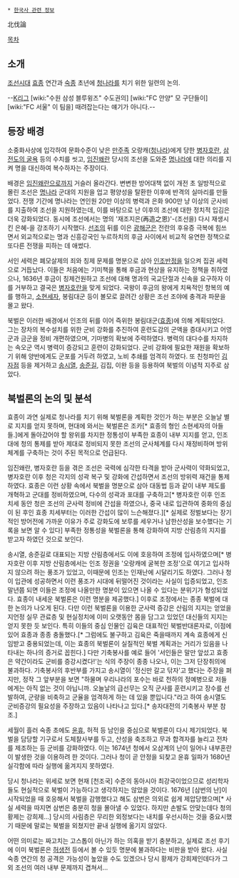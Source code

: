  * [[한국사 관련 정보]]

北伐論

[[목차]]
== 소개 ==
[[조선]]시대 [[효종]] 연간과 [[숙종(조선)|숙종]] 초년에 [[청나라]]를 치기 위한 일련의 논의.

--[[K리그]] [wiki:"수원 삼성 블루윙즈" 수도권의] [wiki:"FC 안양" 모 구단들이] [wiki:"FC 서울" 이 팀을] 때려잡는다는 얘기가 아니다.--

== 등장 배경 ==
소중화사상에 입각하여 문화수준이 낮은 [[만주]]족 오랑캐([[청나라]])에게 당한 [[병자호란]], [[삼전도의 굴욕]] 등의 수치를 씻고, [[임진왜란]] 당시의 조선을 도와준 [[명나라]]에 대한 의리를 지켜 명을 대신하여 복수하자는 주장이다.

배경은 [[임진왜란]]으로까지 거슬러 올라간다. 변변한 방어대책 없이 개전 초 일방적으로 몰린 조선은 [[명나라]] 군대의 지원을 업고 평양성을 탈환한 이후에 반격의 실마리를 만들었다. 전쟁 기간에 명나라는 연인원 20만 이상의 병력과 은화 900만 냥 이상의 군사비를 지출하여 조선을 지원하였는데, 이를 바탕으로 난 이후의 조선에 대한 정치적 입김은 더욱 강화되었다. 동시에 조선에서는 명의 '재조지은(再造之恩)'-(조선을) 다시 재생시킨 은혜-을 강조하기 시작했다. [[선조]]의 뒤를 이은 [[광해군]]은 전란의 후유증 극복에 힘쓰면서 외교적으로는 명과 신흥강국인 누르하치의 후금 사이에서 비교적 유연한 정책으로 또다른 전쟁을 피하는 데 애썼다.

서인 세력은 폐모살제의 죄와 칭제 문제를 명분으로 삼아 [[인조반정]]을 일으켜 집권 세력으로 거듭났다. 이들은 처음에는 기미책을 통해 후금과 현상을 유지하는 정책을 취하였으나, 1636년 후금이 칭제건원하고 조선에 대해 명과의 국교단절과 신속을 요구하자 이를 거부하고 결국은 [[병자호란]]을 맞게 되었다. 국왕이 후금의 왕에게 치욕적인 항복의 예를 행하고, [[소현세자]], 봉림대군 등이 볼모로 끌려간 상황은 조선 조야에 충격과 파문을 몰고 왔다.

북벌은 이러한 배경에서 인조의 뒤를 이어 즉위한 봉림대군([[효종]])에 의해 계획되었다. 그는 장차의 복수설치를 위한 군비 강화를 추진하여 훈련도감의 군액을 증대시키고 어영군과 금군을 정비 개편하였으며, 기마병의 확보에 주력하였다. 병력의 대다수를 차지하는 속오군 역시 병력이 증강되고 훈련이 강화되었다. 군비 강화에 필요한 재원을 확보하기 위해 양반에게도 군포를 거두려 하였고, 노비 추쇄를 엄격히 하였다. 또 친청파인 [[김자점]] 등을 제거하고 [[송시열]], [[송준길]], 김집, 이완 등을 등용하여 북벌의 이념적 지주로 삼았다.

== 북벌론의 논의 및 분석 ==
효종이 과연 실제로 청나라를 치기 위해 북벌론을 계획한 것인가 하는 부분은 오늘날 별로 지지를 얻지 못하며, 현대에 와서는 북벌론은 조카[* 효종의 형인 소현세자의 아들들.]에게 돌아갔어야 할 왕위를 차지한 정통성이 부족한 효종이 내부 지지를 얻고, 인조대에 청의 통제를 받아 제대로 정비되지 못한 조선의 군사체계를 다시 재정비하며 방위체계를 구축하는 것이 주된 목적으로 언급된다. 

임진왜란, 병자호란 등을 겪은 조선은 국력에 심각한 타격을 받아 군사력이 약화되었고, 병자호란 이후 청은 각지의 성곽 복구 및 강화에 간섭하면서 조선의 방위력 재건을 통제하였다. 효종은 이런 상황 속에서 북벌을 명분으로 삼아 대동법 등과 같이 내부 제도를 개혁하고 군대를 정비하였으며, 다수의 성곽과 포대를 구축하고[* 병자호란 이후 인조 치세 동안 청은 조선의 군사력 정비에 간섭을 하였으나, 중국 내로 입관하여 중화의 중심이 된 후인 효종 치세부터는 이러한 간섭이 많이 느슨해졌다.][* 실제로 정벌보다는 장기적인 방어전에 가까운 이유가 주로 강화도에 보루를 세우거나 남한산성을 보수했다는 기록을 보면 알 수 있다] 부족한 정통성을 북벌론을 통해 강화하여 지방 산림층의 지지를 받고자 하였던 것으로 보인다. 

송시열, 송준길로 대표되는 지방 산림층에서도 이에 호응하여 조정에 입사하였으며[* 병자호란 이후 지방 산림층에서는 인조 정권을 '오랑캐에 굴복한 조정'으로 여기고 입사하지 않으려 하는 풍조가 있었고, 이때문에 인조는 인재난에 시달리기도 하였다. 그러나 청이 입관에 성공하면서 이런 풍조가 시대에 뒤떨어진 것이라는 사실이 입증되었고, 인조 말년쯤 되면 이들은 조정에 나올만한 명분이 있으면 나올 수 있다는 분위기가 형성되었다. 효종이 내세운 북벌론은 이런 명분을 제공했다.] 이후로 조정에서는 종종 북벌에 대한 논의가 나오게 된다. 다만 이런 북벌론을 이용한 군사력 증강은 산림의 지지는 얻었을 지언정 실무 관료층 및 현실정치에 이미 오랫동안 몸을 담그고 있었던 대신들의 지지는 얻지 못한 듯 보인다. 특히 이들의 중심 인물인 김육은 대표적인 북벌반대론자로, 이점에 있어 효종과 종종 충돌했다.[* 그럼에도 불구하고 김육은 죽을때까지 계속 효종에게 신임받고 중용되었는데, 이는 효종의 북벌론이 실질적인 북벌 계획과는 거리가 있음을 나타내는 하나의 증거로 꼽힌다.] 다만 기축봉사를 예로 들어 '서인들은 말만 앞섰고 효종은 약간이라도 군비를 증강시켰다!'는 식의 주장이 종종 나오나, 이는 그저 단장취의에 불과하다. 기축봉사의 후반부를 가지고 송시열이 '정신만 갈고 닦자'고 했다는 주장을 펴지만, 정작 그 앞부분을 보면 "하물며 우리나라의 포수는 바로 천하의 정예병으로 저들에게는 아직 없는 것이 아닙니까. 오늘날의 급선무는 오직 군사를 훈련시키고 장수를 선발하여, 군량을 비축하고 군율을 엄격하게 하는 데 있을 뿐입니다."라고 하여 송시열도 군비증강의 필요성을 주장하고 있음이 나타나고 있다.[* 송자대전의 기축봉사 부분 참조.]

세월이 흘러 숙종 초에도 [[윤휴]], 허적 등 남인을 중심으로 북벌론이 다시 제기되었다. 북벌을 담당할 기구로서 도체찰사부를 두고, 산성을 축조하고 무과 합격자를 늘리고 전차를 제조하는 등 군비를 강화하였다. 이는 1674년 청에서 오삼계의 난이 일어나 내부혼란이 발생한 것을 이용하려 한 것이다. 그러나 청이 곧 안정을 되찾고 윤휴 일파가 1680년 실각함에 따라 실행에 옮겨지지 못하였다.

당시 청나라는 위세로 보면 현재 [천조국] 수준의 동아시아 최강국이었으므로 성리학자들도 현실적으로 북벌이 가능하다고 생각하지는 않았을 것이다. 1676년 [삼번의 난]이 시작되었을 때 호응해서 북벌을 감행했다고 해도 삼번은 의외로 쉽게 제압당했으며[* 사실 세력을 따지면 삼번은 충분히 청을 몰아낼 수 있었다. 하지만 손발도 안맞는데다 청의 황제는 강희제...] 당시의 사림층은 무리한 외정보다는 내치를 우선시하는 것을 중요시했기 때문에 말로는 북벌을 외쳤지만 끝내 실행에 옮기지 않았다.

어떤 의미로는 짜고치는 고스톱이 아닌가 하는 의혹을 받기 충분하고, 실제로 조선 후기에 이미 북벌론은 [[허생전]] 등에서 볼 수 있듯 명분에 불과하다는 비판을 받아 왔다. 사실 숙종 연간의 청 공격은 가능성이 높았을 수도 있겠으나 당시 황제가 강희제인데다가 그 외 조선의 여러 내부 문제까지 겹쳐서...
